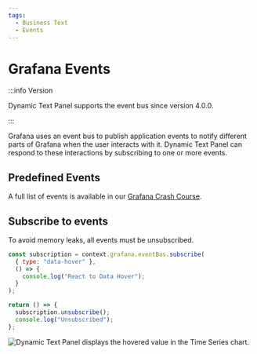 ```yaml
---
tags:
  - Business Text
  - Events
---
```



# Grafana Events

:::info Version

Dynamic Text Panel supports the event bus since version 4.0.0.

:::

Grafana uses an event bus to publish application events to notify different parts of Grafana when the user interacts with it. Dynamic Text Panel can respond to these interactions by subscribing to one or more events.

## Predefined Events

A full list of events is available in our [Grafana Crash Course](/grafana/developer/eventbus).

## Subscribe to events

To avoid memory leaks, all events must be unsubscribed.

```js
const subscription = context.grafana.eventBus.subscribe(
  { type: "data-hover" },
  () => {
    console.log("React to Data Hover");
  }
);

return () => {
  subscription.unsubscribe();
  console.log("Unsubscribed");
};
```

<Image
  title="Dynamic Text Panel displays the hovered value in the Time Series chart."
  src="/img/plugins/volkovlabs-dynamictext-panel/eventbus.png"
/>
